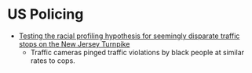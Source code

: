 # US Policing

- [Testing the racial profiling hypothesis for seemingly disparate traffic stops on the New Jersey Turnpike](https://www.tandfonline.com/doi/abs/10.1080/07418820500088952)
    - Traffic cameras pinged traffic violations by black people at similar rates to cops.
